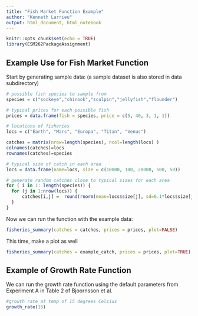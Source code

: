 ```yaml
---
title: "Fish Market Function Example"
author: "Kenneth Larrieu"
output: html_document, html_notebook
---
```


```r
knitr::opts_chunk$set(echo = TRUE)
library(ESM262PackageAssignment)
```

## Example Use for Fish Market Function

Start by generating sample data: (a sample dataset is also stored in data subdirectory)

```r
# possible fish species to sample from
species = c("sockeye","chinook","sculpin","jellyfish","flounder")

# typical prices for each possible fish
prices = data.frame(fish = species, price = c(5, 40, 3, 1, 1))

# locations of fisheries
locs = c("Earth", "Mars", "Europa", "Titan", "Venus")

catches = matrix(nrow=length(species), ncol=length(locs) )
colnames(catches)=locs
rownames(catches)=species

# typical size of catch in each area
locs = data.frame(name=locs, size = c(10000, 100, 20000, 500, 50))

# generate random catches close to typical sizes for each area
for ( i in 1: length(species)) {
  for (j in 1:nrow(locs)) {
      catches[i,j] =  round(rnorm(mean=locs$size[j], sd=0.1*locs$size[j], n=1))
  }
}
```

Now we can run the function with the example data:

```r
fisheries_summary(catches = catches, prices = prices, plot=FALSE)
```

This time, make a plot as well

```r
fisheries_summary(catches = example_catch, prices = prices, plot=TRUE)
```

## Example of Growth Rate Function

We can run the growth rate function using the default parameters from Experiment A in Table 2 of Bjoornsson et al.

```r
#growth rate at temp of 15 degrees Celsius
growth_rate(15)
```
